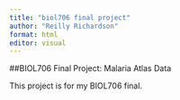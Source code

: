 ```yaml
---
title: "biol706 final project"
author: "Reilly Richardson"
format: html
editor: visual
---
```


##BIOL706 Final Project: Malaria Atlas Data

This project is for my BIOL706 final.

```r

```

